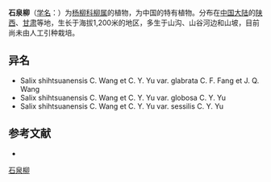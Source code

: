 {{Speciesbox
| name = 石泉柳
| status = 
| status_system = 
| image =
| genus = Salix
| species = shihtsuanensis
| authority = C. Wang et C. Y. Yu
| subdivision_ranks =[[变种|变种]]
| subdivision =
* 石泉柳 ''S. s.'' var. ''shihtsuanensis''
* [[球果石泉柳|球果石泉柳]] ''S. s.'' var. ''globosa''
* [[无柄石泉|无柄石泉]] ''S. s.'' var. ''sessilis''
}}

'''石泉柳'''（[[学名|学名]]：{{lang|la|''Salix shihtsuanensis''}}）为[[杨柳科|杨柳科]][[柳属|柳属]]的植物，为中国的特有植物。分布在[[中国大陆|中国大陆]]的[[陕西|陕西]]、[[甘肃|甘肃]]等地，生长于海拔1,200米的地区，多生于山沟、山谷河边和山坡，目前尚未由人工引种栽培。

== 异名 ==
* Salix shihtsuanensis C. Wang et C. Y. Yu var. glabrata C. F. Fang et J. Q. Wang
* Salix shihtsuanensis C. Wang et C. Y. Yu var. globosa C. Y. Yu
* Salix shihtsuanensis C. Wang et C. Y. Yu var. sessilis C. Y. Yu

== 参考文献 ==
<div class="references-small">
* {{cite web| url =http://www.bioinfo.cn/db05/KmzwSpecies.php?action=view&id=20601| title =石泉柳（原变种）| work =《中国高等植物数据库全库》| publisher =中国科学院微生物研究所| author =昆明植物研究所| accessdate =2009-02-25| deadurl =yes| archiveurl =https://web.archive.org/web/20160305023848/http://www.bioinfo.cn/db05/KmzwSpecies.php?action=view&id=20601| archivedate =2016-03-05}}
</div>
{{Taxonbar|from=Q15230955}}

[[Category:柳属|石泉柳]]


{{植物小作品}}